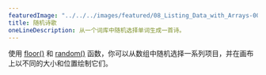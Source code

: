---
featuredImage: "../../../images/featured/08_Listing_Data_with_Arrays-00_Random_Poetry-thumbnail.png"
title: 随机诗歌
oneLineDescription: 从一个词库中随机选择单词生成一首诗。
---

使用 <a href="https://p5js.org/reference/p5/floor" target="_blank">floor()</a> 和 <a href="https://p5js.org/reference/p5/random" target="_blank">random()</a> 函数，你可以从数组中随机选择一系列项目，并在画布上以不同的大小和位置绘制它们。
